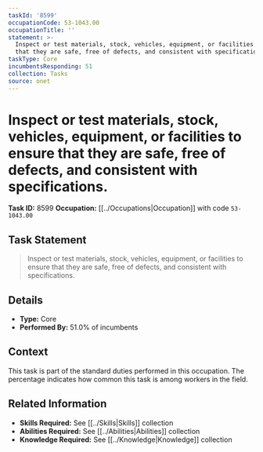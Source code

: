 ```yaml
---
taskId: '8599'
occupationCode: 53-1043.00
occupationTitle: ''
statement: >-
  Inspect or test materials, stock, vehicles, equipment, or facilities to ensure
  that they are safe, free of defects, and consistent with specifications.
taskType: Core
incumbentsResponding: 51
collection: Tasks
source: onet
---
```

# Inspect or test materials, stock, vehicles, equipment, or facilities to ensure that they are safe, free of defects, and consistent with specifications.

**Task ID:** 8599
**Occupation:** [[../Occupations|Occupation]] with code `53-1043.00`

## Task Statement

> Inspect or test materials, stock, vehicles, equipment, or facilities to ensure that they are safe, free of defects, and consistent with specifications.

## Details

- **Type:** Core
- **Performed By:** 51.0% of incumbents

## Context

This task is part of the standard duties performed in this occupation. The percentage indicates how common this task is among workers in the field.

## Related Information

- **Skills Required:** See [[../Skills|Skills]] collection
- **Abilities Required:** See [[../Abilities|Abilities]] collection
- **Knowledge Required:** See [[../Knowledge|Knowledge]] collection
